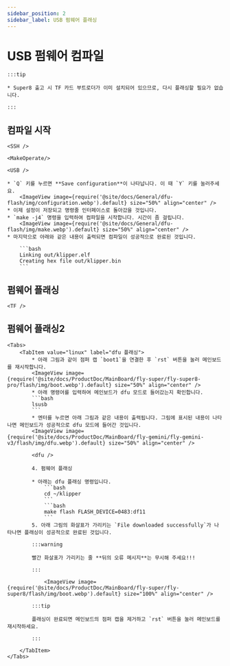 ```yaml
---
sidebar_position: 2
sidebar_label: USB 펌웨어 플래싱
---
```




# USB 펌웨어 컴파일

    :::tip

    * Super8 출고 시 TF 카드 부트로더가 이미 설치되어 있으므로, 다시 플래싱할 필요가 없습니다.

    :::

## 컴파일 시작

    <SSH />

    <MakeOperate/>

    <USB />

    * `Q` 키를 누르면 **Save configuration**이 나타납니다. 이 때 `Y` 키를 눌러주세요.
        <ImageView image={require('@site/docs/General/dfu-flash/img/configuration.webp').default} size="50%" align="center" />
    * 이제 설정이 저장되고 명령줄 인터페이스로 돌아갔을 것입니다.
    * `make -j4` 명령을 입력하여 컴파일을 시작합니다. 시간이 좀 걸립니다.
        <ImageView image={require('@site/docs/General/dfu-flash/img/make.webp').default} size="50%" align="center" />
    * 마지막으로 아래와 같은 내용이 출력되면 컴파일이 성공적으로 완료된 것입니다.

        ```bash
        Linking out/klipper.elf
        Creating hex file out/klipper.bin
        ```


## 펌웨어 플래싱
    
    <TF />

## 펌웨어 플래싱2
    <Tabs>
        <TabItem value="linux" label="dfu 플래싱">
            * 아래 그림과 같이 점퍼 캡 `boot1`을 연결한 후 `rst` 버튼을 눌러 메인보드를 재시작합니다.
            <ImageView image={require('@site/docs/ProductDoc/MainBoard/fly-super/fly-super8-pro/flash/img/boot.webp').default} size="50%" align="center" />
            * 아래 명령어를 입력하여 메인보드가 dfu 모드로 들어갔는지 확인합니다.
            ```bash
            lsusb
            ```
            * 엔터를 누르면 아래 그림과 같은 내용이 출력됩니다. 그림에 표시된 내용이 나타나면 메인보드가 성공적으로 dfu 모드에 들어간 것입니다.
            <ImageView image={require('@site/docs/ProductDoc/MainBoard/fly-gemini/fly-gemini-v3/flash/img/dfu.webp').default} size="50%" align="center" />
           
            <dfu />

            4. 펌웨어 플래싱

            * 아래는 dfu 플래싱 명령입니다.
                ```bash
                cd ~/klipper
                ```
                ```bash
                make flash FLASH_DEVICE=0483:df11
                ```
            5. 아래 그림의 화살표가 가리키는 `File downloaded successfully`가 나타나면 플래싱이 성공적으로 완료된 것입니다.

            :::warning

            빨간 화살표가 가리키는 줄 **뒤의 오류 메시지**는 무시해 주세요!!!

            :::

                <ImageView image={require('@site/docs/ProductDoc/MainBoard/fly-super/fly-super8/flash/img/boot.webp').default} size="100%" align="center" />

            :::tip

            플래싱이 완료되면 메인보드의 점퍼 캡을 제거하고 `rst` 버튼을 눌러 메인보드를 재시작하세요.

            :::

        </TabItem>
    </Tabs>